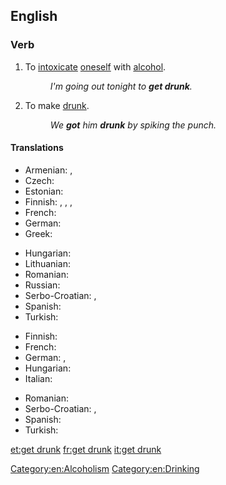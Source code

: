 ==English==

===Verb===
{{en-verb|inf=to [[get]] [[drunk]]|gets drunk|getting drunk|got drunk|gotten drunk}}

# {{intransitive}} To [[intoxicate]] [[oneself]] with [[alcohol]].
#: ''I'm going out tonight to '''get drunk'''.''
# {{transitive}} To make [[drunk]].
#: ''We '''got''' him '''drunk''' by spiking the punch.''

====Translations====
{{trans-top|to intoxicate oneself with alcohol}}
* Armenian: {{t-|hy|հարբել|tr=harbel}}, {{t-|hy|արբենալ|tr=arbenal}}
* Czech: {{t-|cs|opít|alt=opít se}}
* Estonian: {{t|et|purju jääma}}
* Finnish: {{t-|fi|juopua}}, {{t+|fi|humaltua}}, {{t-|fi|tulla juovuksiin}},  {{t-|fi|tulla humalaan}}
* French: {{t+|fr|souler|alt=se souler}}
* German: {{t+|de|betrinken|alt=sich betrinken}}
* Greek: {{t+|el|μεθώ|tr=metho}}
{{trans-mid}}
* Hungarian: {{t|hu|berúg}}
* Lithuanian: {{t-|lt|nusigerti|xs=Lithuanian}}
* Romanian: {{t+|ro|se îmbăta|alt=a se îmbăta}}
* Russian: {{t|ru|напиваться|tr=napivát’sja}}
* Serbo-Croatian: {{t|sh|napiti|alt=nàpiti se}}, {{t|sh|opiti|alt=òpiti se}}
* Spanish: {{t+|es|emborracharse}}
* Turkish: {{t|tr|sarhoş olmak}}
{{trans-bottom}}

{{trans-top|transitive; to make drunk}}
* Finnish: {{t-|fi|juottaa}}
* French: {{t+|fr|souler}}
* German: {{t+|de|betrunken}} {{t+|de|machen}}, {{t|de|abfüllen}}
* Hungarian: {{t|hu|berúgat}}
* Italian: {{t-|it|ubriacarsi}}
{{trans-mid}}
* Romanian: {{t+|ro|îmbăta}}
* Serbo-Croatian: {{t-|hr|napiti|alt=nàpiti}}, {{t-|hr|opiti|alt=òpiti}}
* Spanish: {{t-|es|emborrachar}}
* Turkish: {{t|tr|sarhoş etmek}}
{{trans-bottom}}

[[Category:en:Alcoholism]]
[[Category:en:Drinking]]

[[et:get drunk]]
[[fr:get drunk]]
[[it:get drunk]]